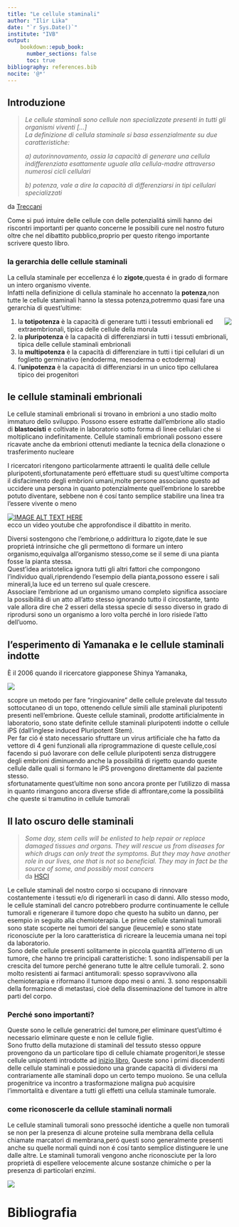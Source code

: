 ```yaml
---
title: "Le cellule staminali"
author: "Ilir Lika"
date: "`r Sys.Date()`"
institute: "IVB"
output:
    bookdown::epub_book:
      number_sections: false
      toc: true
bibliography: references.bib
nocite: '@*'
---
```


## Introduzione

>*Le cellule staminali sono cellule non specializzate presenti in tutti gli organismi viventi [...]*\
>*La definizione di cellula staminale si basa essenzialmente su due caratteristiche:*
>
>*a) autorinnovamento, ossia la capacità di generare una cellula indifferenziata esattamente uguale alla cellula-madre attraverso numerosi cicli cellulari*
>
>*b) potenza, vale a dire la capacità di differenziarsi in tipi cellulari specializzati*

da [Treccani](https://www.treccani.it/enciclopedia/cellule-staminali_(XXI-Secolo)/)

Come si puó intuire delle cellule con delle potenzialitá simili hanno dei riscontri importanti per quanto concerne le possibili cure nel nostro futuro oltre che nel dibattito pubblico,proprio per questo ritengo importante scrivere questo libro.

### la gerarchia delle cellule staminali

La cellula staminale per eccellenza é lo **zigote**,questa é in grado di formare un intero organismo vivente.\
Infatti nella definizione di cellula staminale ho accennato la **potenza**,non tutte le cellule staminali hanno
 la stessa potenza,potremmo quasi fare una gerarchia di quest'ultime:

<img align="right" src="https://www.scq.ubc.ca/wp-content/uploads/2006/07/stemcells2-GIF.gif">

1. la **totipotenza** è la capacità di generare tutti i tessuti embrionali ed extraembrionali, tipica delle cellule della morula 
2. la **pluripotenza** è la capacità di differenziarsi in tutti i tessuti embrionali, tipica delle cellule staminali embrionali 
3. la **multipotenza** è la capacità di differenziare in tutti i tipi cellulari di un foglietto germinativo (endoderma, mesoderma o ectoderma)
4. l’**unipotenza** è la capacità di differenziarsi in un unico tipo cellularea tipico dei progenitori

## le cellule staminali embrionali

Le cellule staminali
embrionali si trovano in embrioni a uno stadio
molto immaturo dello sviluppo. Possono
essere estratte dall’embrione allo stadio di
**blastocisti** e coltivate in laboratorio
sotto forma di linee cellulari che si moltiplicano
 indefinitamente.
Cellule staminali embrionali possono essere ricavate anche da embrioni ottenuti mediante
la tecnica della clonazione o trasferimento nucleare

I ricercatori ritengono particolarmente attraenti le qualitá delle cellule pluripotenti,sfortunatamente peró effettuare studi su quest'ultime comporta il disfacimento 
degli embrioni umani,molte persone associano questo ad uccidere una persona in quanto potenzialmente quell'embrione lo sarebbe potuto diventare,
sebbene non é cosí tanto semplice stabilire una linea tra l'essere vivente o meno 

[![IMAGE ALT TEXT HERE](https://img.youtube.com/vi/W7a5XR9nwAM/0.jpg)](https://www.youtube.com/watch?v=W7a5XR9nwAM) \
ecco un video youtube che approfondisce il dibattito in merito.

Diversi sostengono che l'embrione,o addirittura lo zigote,date le sue proprietá intrinsiche che gli permettono di formare un intero organismo,equivalga all'organismo stesso,come se il seme di una pianta fosse la pianta stessa.\
Quest'idea aristotelica ignora tutti gli altri fattori che compongono l'individuo quali,riprendendo l'esempio della pianta,possono essere i sali minerali,la luce ed un terreno sul quale crescere.\
Associare l'embrione ad un organismo umano completo significa associare la possibilitá di un atto all'atto stesso ignorando tutto il circostante,
tanto vale allora dire che 2 esseri della stessa specie di sesso diverso in grado di riprodursi sono un organismo a loro volta perché in loro risiede l'atto dell'uomo.

## l'esperimento di Yamanaka e le cellule staminali indotte

È il 2006 quando il ricercatore giapponese Shinya Yamanaka, 

![](https://www.ucsf.edu/sites/default/files/Yamanaka-pipette.jpg)

scopre un metodo per fare “ringiovanire” delle cellule 
prelevate dal tessuto sottocutaneo
di un topo, ottenendo cellule simili alle
staminali pluripotenti presenti nell’embrione.
Queste cellule staminali, prodotte
artificialmente in laboratorio, sono state
definite cellule staminali pluripotenti
indotte o cellule iPS (dall’inglese induced Pluripotent Stem).\
Per far ció é stato necessario sfruttare un virus artificiale che ha fatto da vettore di 4 geni 
funzionali alla riprogrammazione di queste cellule,cosí facendo si puó lavorare con delle cellule pluripotenti senza distruggere degli embrioni 
diminuendo anche la possibilitá di rigetto quando queste cellule dalle quali si formano le iPS provengono direttamente dal paziente stesso.\
sfortunatamente quest'ultime non sono ancora pronte per l'utilizzo di massa in quanto rimangono ancora diverse sfide di affrontare,come la possibilitá che queste si tramutino 
in cellule tumorali

## Il lato oscuro delle staminali 

>*Some day, stem cells will be enlisted to help repair or replace damaged tissues and organs. They will rescue us from diseases for which drugs can only treat the symptoms. But they may have another role in our lives, one that is not so beneficial. They may in fact be the source of some, and possibly most cancers*\
da [HSCI](https://hsci.harvard.edu/stem-cells-and-cancer)

Le cellule staminali del nostro corpo si occupano
di rinnovare costantemente i tessuti e/o di rigenerarli in caso di danni. Allo stesso modo, le cellule
staminali del cancro potrebbero produrre
continuamente le cellule tumorali e rigenerare il
tumore dopo che questo ha subìto un danno, per
esempio in seguito alla chemioterapia.
Le prime cellule staminali tumorali sono state
scoperte nei tumori del sangue (leucemie) e sono
state riconosciute per la loro caratteristica di ricreare 
la leucemia umana nei topi da laboratorio.\
Sono delle cellule presenti solitamente in piccola quantità all’interno di un tumore, che hanno tre principali caratteristiche:
1. sono indispensabili per la crescita del tumore perché generano tutte le altre
cellule tumorali.
2. sono molto resistenti ai farmaci antitumorali: spesso sopravvivono alla chemioterapia e riformano il tumore dopo mesi o anni.
3. sono responsabili della formazione di metastasi, cioè della disseminazione del tumore in altre parti del corpo.

### Perché sono importanti?

Queste sono le cellule generatrici del tumore,per eliminare quest'ultimo é necessario eliminare queste e non le cellule figlie.\
Sono frutto della mutazione di staminali del tessuto stesso oppure provengono da un particolare tipo di cellule chiamate progenitori,le stesse cellule unipotenti introdotte ad [inizio libro](#la-gerarchia-delle-cellule-staminali),
Queste sono i primi discendenti delle cellule staminali e possiedono una grande capacità di dividersi ma contrariamente
alle staminali dopo un certo tempo muoiono. Se una cellula progenitrice va incontro a trasformazione maligna può acquisire l’immortalità e diventare a tutti gli effetti
una cellula staminale tumorale.

### come riconoscerle da cellule staminali normali

Le cellule staminali tumorali sono pressoché identiche a quelle non tumorali se non per la presenza di alcune proteine sulla membrana della cellula chiamate marcatori di membrana,peró 
questi sono generalmente presenti anche su quelle normali quindi non é cosí tanto semplice distinguere le une dalle altre.
Le staminali tumorali vengono anche riconosciute per la loro proprietà di espellere velocemente
alcune sostanze chimiche o per la presenza di particolari enzimi.

![](immagini/StemCellsCancerSCL2.png)

# Bibliografia

<div id="refs"></div>

